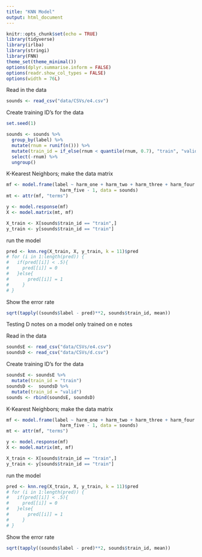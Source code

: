 ```yaml
---
title: "KNN Model"
output: html_document
---
```


```r
knitr::opts_chunk$set(echo = TRUE)
library(tidyverse)
library(irlba)
library(stringi)
library(FNN)
theme_set(theme_minimal())
options(dplyr.summarise.inform = FALSE)
options(readr.show_col_types = FALSE)
options(width = 76L)
```


Read in the data
```r
sounds <- read_csv("data/CSVs/e4.csv")
```

Create training ID's for the data
```r
set.seed(1)

sounds <- sounds %>%
  group_by(label) %>%
  mutate(rnum = runif(n())) %>%
  mutate(train_id = if_else(rnum < quantile(rnum, 0.7), "train", "valid")) %>%
  select(-rnum) %>%
  ungroup()


```


K-Kearest Neighbors; make the data matrix
```r
mf <- model.frame(label ~ harm_one + harm_two + harm_three + harm_four + 
                    harm_five - 1, data = sounds)
mt <- attr(mf, "terms")

y <- model.response(mf)
X <- model.matrix(mt, mf)

X_train <- X[sounds$train_id == "train",]
y_train <- y[sounds$train_id == "train"]
```

run the model
```r
pred <- knn.reg(X_train, X, y_train, k = 11)$pred
# for (i in 1:length(pred)) {
#   if(pred[[i]] < .5){
#     pred[[i]] = 0
#   }else{
#       pred[[i]] = 1
#     }
# }
```

Show the error rate
```r
sqrt(tapply((sounds$label - pred)**2, sounds$train_id, mean))
```


Testing D notes on a model only trained on e notes

Read in the data
```r
soundsE <- read_csv("data/CSVs/e4.csv")
soundsD <- read_csv("data/CSVs/d.csv")
```

Create training ID's for the data
```r
soundsE <- soundsE %>%
  mutate(train_id = "train")
soundsD <-  soundsD %>%
  mutate(train_id = "valid")
sounds <- rbind(soundsE, soundsD)
```


K-Kearest Neighbors; make the data matrix
```r
mf <- model.frame(label ~ harm_one + harm_two + harm_three + harm_four + 
                    harm_five - 1, data = sounds)
mt <- attr(mf, "terms")

y <- model.response(mf)
X <- model.matrix(mt, mf)

X_train <- X[sounds$train_id == "train",]
y_train <- y[sounds$train_id == "train"]
```

run the model
```r
pred <- knn.reg(X_train, X, y_train, k = 11)$pred
# for (i in 1:length(pred)) {
#   if(pred[[i]] < .5){
#     pred[[i]] = 0
#   }else{
#       pred[[i]] = 1
#     }
# }
```

Show the error rate
```r
sqrt(tapply((sounds$label - pred)**2, sounds$train_id, mean))
```
